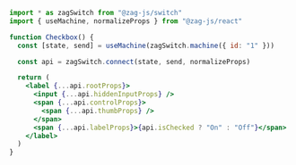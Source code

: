 ```jsx
import * as zagSwitch from "@zag-js/switch"
import { useMachine, normalizeProps } from "@zag-js/react"

function Checkbox() {
  const [state, send] = useMachine(zagSwitch.machine({ id: "1" }))

  const api = zagSwitch.connect(state, send, normalizeProps)

  return (
    <label {...api.rootProps}>
      <input {...api.hiddenInputProps} />
      <span {...api.controlProps}>
        <span {...api.thumbProps} />
      </span>
      <span {...api.labelProps}>{api.isChecked ? "On" : "Off"}</span>
    </label>
  )
}
```
